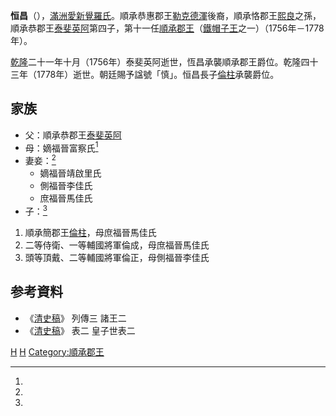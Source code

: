 {{Manchu name|[[爱新觉罗氏|爱新觉罗]]}}
'''恒昌'''（{{Bd|1753年|5月5日（乾隆十八年四月初三）<ref name=ax>《[[愛新覺羅宗譜|愛新覺羅宗譜]]》乙冊，3409－3410頁。</ref>|1778年|3月5日（乾隆四十三年二月初七）<ref name=ax/>}}），[[滿洲|滿洲]][[愛新覺羅氏|愛新覺羅氏]]。順承恭惠郡王[[勒克德渾|勒克德渾]]後裔，順承恪郡王[[熙良|熙良]]之孫，順承恭郡王[[泰斐英阿|泰斐英阿]]第四子，第十一任[[順承郡王|順承郡王]]（[[鐵帽子王|鐵帽子王]]之一）（1756年－1778年）。

[[乾隆|乾隆]]二十一年十月（1756年）泰斐英阿逝世，恆昌承襲順承郡王爵位。乾隆四十三年（1778年）逝世。朝廷賜予諡號「慎」。恒昌長子[[倫柱|倫柱]]承襲爵位。

==家族==
*父：順承恭郡王[[泰斐英阿|泰斐英阿]]
*母：嫡福晉富察氏<ref name=ax/>
*妻妾：<ref name=ax/>
**嫡福晉靖啟里氏
**側福晉李佳氏
**庶福晉馬佳氏
*子：<ref name=ax/>
#順承簡郡王[[倫柱|倫柱]]，母庶福晉馬佳氏
#二等侍衛、一等輔國將軍倫成，母庶福晉馬佳氏
#頭等頂戴、二等輔國將軍倫正，母側福晉李佳氏

==参考資料 ==
{{reflist}}
* 《[[清史稿|清史稿]]》 列傳三 諸王二
* 《[[清史稿|清史稿]]》 表二 皇子世表二

[[Category:清朝軍事人物|H]]
[[Category:愛新覺羅氏|H]]
[[Category:順承郡王|Category:順承郡王]]

{{清朝人物小作品}}